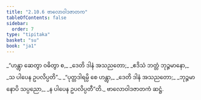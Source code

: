 ```yaml
---
title: "2.10.6 ဗာလောဝါဒဇာတက"
tableOfContents: false
sidebar:
  order: 7
type: "tipitaka"
basket: "su"
book: "ja1"
---
```



<DynamicBreadcrumb />

<Division number="192" book="ja1">

<Paragraph number="650" type="verses" book="ja1">
_“ဟန္တွာ ဆေတွာ ဝဓိတွာ စ,_  
_ဒေတိ ဒါနံ အသညတော;_  
_ဧဒိသံ ဘတ္တံ ဘုဉ္ဇမာနော,_  
_သ ပါပေန ဥပလိပ္ပတိ”._  

</Paragraph>

</Division>
<Division number="193" book="ja1">

<Paragraph number="651" type="verses" book="ja1">
_“ပုတ္တဒါရမ္ပိ စေ ဟန္တွာ,_  
_ဒေတိ ဒါနံ အသညတော;_  
_ဘုဉ္ဇမာနောပိ သပ္ပညော,_  
_န ပါပေန ဥပလိပ္ပတီ”တိ._  


</Paragraph>
</Division>

<Paragraph number="652" type="center" book="ja1">
ဗာလောဝါဒဇာတကံ ဆဋ္ဌံ.
</Paragraph>